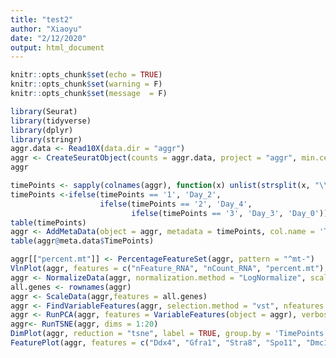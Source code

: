 ```yaml
---
title: "test2"
author: "Xiaoyu"
date: "2/12/2020"
output: html_document
---
```


```r
knitr::opts_chunk$set(echo = TRUE)
knitr::opts_chunk$set(warning = F)
knitr::opts_chunk$set(message  = F) 
```
```r
library(Seurat)
library(tidyverse)
library(dplyr)
library(stringr)
aggr.data <- Read10X(data.dir = "aggr")
aggr <- CreateSeuratObject(counts = aggr.data, project = "aggr", min.cells = 3, min.features = 200)
aggr

timePoints <- sapply(colnames(aggr), function(x) unlist(strsplit(x, "\\-"))[2]) 
timePoints <-ifelse(timePoints == '1', 'Day_2', 
                    ifelse(timePoints == '2', 'Day_4',
                           ifelse(timePoints == '3', 'Day_3', 'Day_0')))
table(timePoints)
aggr <- AddMetaData(object = aggr, metadata = timePoints, col.name = 'TimePoints')
table(aggr@meta.data$TimePoints)

aggr[["percent.mt"]] <- PercentageFeatureSet(aggr, pattern = "^mt-")
VlnPlot(aggr, features = c("nFeature_RNA", "nCount_RNA", "percent.mt"), ncol = 3, group.by = 'TimePoints')
aggr <- NormalizeData(aggr, normalization.method = "LogNormalize", scale.factor = 10000)
all.genes <- rownames(aggr)
aggr <- ScaleData(aggr,features = all.genes)
aggr <- FindVariableFeatures(aggr, selection.method = "vst", nfeatures = 5000)
aggr <- RunPCA(aggr, features = VariableFeatures(object = aggr), verbose = FALSE)
aggr<- RunTSNE(aggr, dims = 1:20)
DimPlot(aggr, reduction = "tsne", label = TRUE, group.by = 'TimePoints')
FeaturePlot(aggr, features = c("Ddx4", "Gfra1", "Stra8", "Spo11", "Dmc1", "Spata22", "Meiob"), reduction = "tsne")
```

